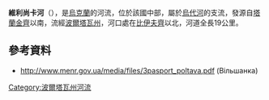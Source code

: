 '''維利尚卡河'''（{{lang-uk|Вільшанка}}），是[[烏克蘭|烏克蘭]]的河流，位於該國中部，屬於[[烏代河|烏代河]]的支流，發源自[[塔蘭金齊|塔蘭金齊]]以南，流經[[波爾塔瓦州|波爾塔瓦州]]，河口處在[[比伊夫齊_(盧布尼區)|比伊夫齊]]以北，河道全長19公里。

==參考資料==
* http://www.menr.gov.ua/media/files/3pasport_poltava.pdf{{dead link|date=2018年1月 |bot=InternetArchiveBot |fix-attempted=yes }} (Вільшанка)

{{DEFAULTSORT:Вільшанка (притока Удаю)}}
[[Category:波爾塔瓦州河流|Category:波爾塔瓦州河流]]


{{Ukraine-river-stub}}
